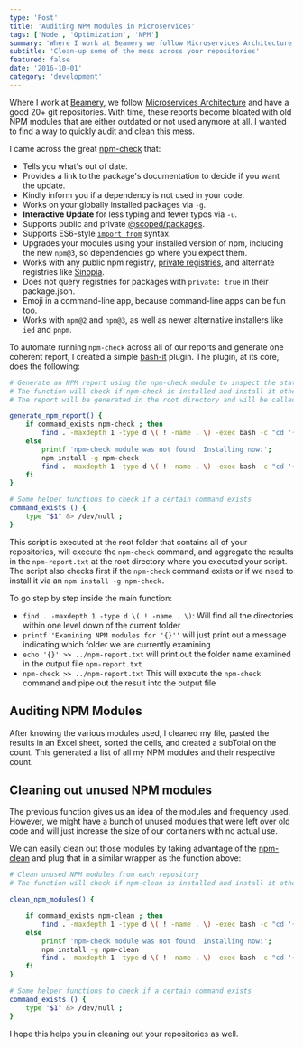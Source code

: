 ```yaml
---
type: 'Post'
title: 'Auditing NPM Modules in Microservices'
tags: ['Node', 'Optimization', 'NPM']
summary: 'Where I work at Beamery we follow Microservices Architecture and have a good 20+ git repositories. With time, these repos become bloated with old NPM modules that are either outdated or not used anymore at all. I wanted to find a way to easily audit and clean this mess.'
subtitle: 'Clean-up some of the mess across your repositories'
featured: false
date: '2016-10-01'
category: 'development'
---
```


Where I work at [Beamery](http://beamery.com), we follow [Microservices Architecture](https://en.wikipedia.org/wiki/Microservices) and have a good 20+ git repositories. With time, these reports become bloated with old NPM modules that are either outdated or not used anymore at all. I wanted to find a way to quickly audit and clean this mess.

I came across the great [npm-check](https://github.com/dylang/npm-check) that:

- Tells you what's out of date.
- Provides a link to the package's documentation to decide if you want the update.
- Kindly inform you if a dependency is not used in your code.
- Works on your globally installed packages via `-g`.
- **Interactive Update** for less typing and fewer typos via `-u`.
- Supports public and private [@scoped/packages](https://docs.npmjs.com/getting-started/scoped-packages).
- Supports ES6-style [`import from`](http://exploringjs.com/es6/ch_modules.html) syntax.
- Upgrades your modules using your installed version of npm, including the new `npm@3`, so dependencies go where you expect them.
- Works with any public npm registry, [private registries](https://www.npmjs.com/onsite), and alternate registries like [Sinopia](https://github.com/rlidwka/sinopia).
- Does not query registries for packages with `private: true` in their package.json.
- Emoji in a command-line app, because command-line apps can be fun too.
- Works with `npm@2` and `npm@3`, as well as newer alternative installers like `ied` and `pnpm`.

To automate running `npm-check` across all of our reports and generate one coherent report, I created a simple [bash-it](https://github.com/ahmadassaf/bash-it/tree/master) plugin. The plugin, at its core, does the following:

```bash
# Generate an NPM report using the npm-check module to inspect the state of our npm modules
# The function will check if npm-check is installed and install it otherwise
# The report will be generated in the root directory and will be called npm-report.txt

generate_npm_report() {
    if command_exists npm-check ; then
        find . -maxdepth 1 -type d \( ! -name . \) -exec bash -c "cd '{}' && printf 'Examining NPM modules for '{}'' && echo '{}' >> ../npm-report.txt && npm-check >> ../npm-report.txt" \;
    else
        printf 'npm-check module was not found. Installing now:';
        npm install -g npm-check
        find . -maxdepth 1 -type d \( ! -name . \) -exec bash -c "cd '{}' && printf 'Examining NPM modules for '{}'' && echo '{}' >> ../npm-report.txt && npm-check >> ../npm-report.txt" \;
    fi
}

# Some helper functions to check if a certain command exists
command_exists () {
    type "$1" &> /dev/null ;
}
```

This script is executed at the root folder that contains all of your repositories, will execute the `npm-check` command, and aggregate the results in the `npm-report.txt` at the root directory where you executed your script.
The script also checks first if the `npm-check` command exists or if we need to install it via an `npm install -g npm-check.`

To go step by step inside the main function:

- `find . -maxdepth 1 -type d \( ! -name . \)`: Will find all the directories within one level down of the current folder
- `printf 'Examining NPM modules for '{}''` will just print out a message indicating which folder we are currently examining
- `echo '{}' >> ../npm-report.txt` will print out the folder name examined in the output file `npm-report.txt`
- `npm-check >> ../npm-report.txt` This will execute the `npm-check` command and pipe out the result into the output file

## Auditing NPM Modules

After knowing the various modules used, I cleaned my file, pasted the results in an Excel sheet, sorted the cells, and created a subTotal on the count. This generated a list of all my NPM modules and their respective count.

## Cleaning out unused NPM modules

The previous function gives us an idea of the modules and frequency used. However, we might have a bunch of unused modules that were left over old code and will just increase the size of our containers with no actual use.

We can easily clean out those modules by taking advantage of the [npm-clean](https://github.com/afc163/npm-clean) and plug that in a similar wrapper as the function above:

```bash
# Clean unused NPM modules from each repository
# The function will check if npm-clean is installed and install it otherwise

clean_npm_modules() {

    if command_exists npm-clean ; then
        find . -maxdepth 1 -type d \( ! -name . \) -exec bash -c "cd '{}' && printf 'Cleaning NPM modules for '{}'' && echo '{}' >> ../npm-clean-report.txt && npm-clean >> ../npm-clean-report.txt" \;
    else
        printf 'npm-check module was not found. Installing now:';
        npm install -g npm-clean
        find . -maxdepth 1 -type d \( ! -name . \) -exec bash -c "cd '{}' && printf 'Cleaning NPM modules for '{}'' && echo '{}' >> ../npm-clean-report.txt && npm-clean >> ../npm-clean-report.txt" \;
    fi
}

# Some helper functions to check if a certain command exists
command_exists () {
    type "$1" &> /dev/null ;
}
```

I hope this helps you in cleaning out your repositories as well.